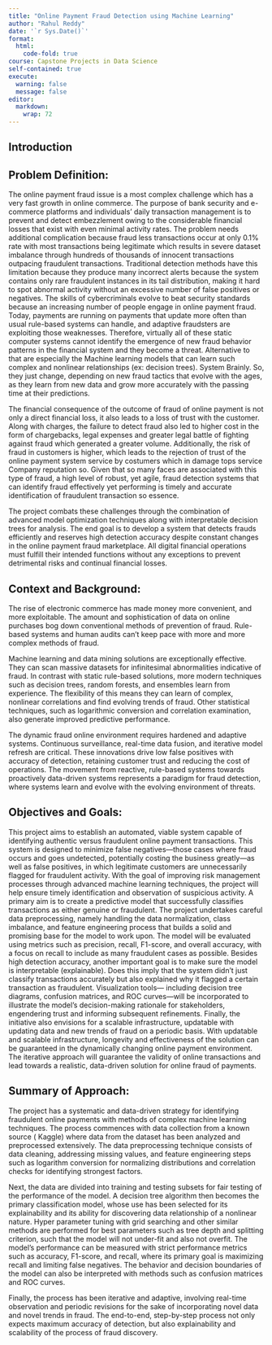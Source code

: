 ```yaml
---
title: "Online Payment Fraud Detection using Machine Learning"
author: "Rahul Reddy"
date: '`r Sys.Date()`'
format:
  html:
    code-fold: true
course: Capstone Projects in Data Science
self-contained: true
execute: 
  warning: false
  message: false
editor: 
  markdown: 
    wrap: 72
---
```


## Introduction

## Problem Definition:

The online payment fraud issue is a most complex challenge which has a
very fast growth in online commerce. The purpose of bank security and
e-commerce platforms and individuals' daily transaction management is to
prevent and detect embezzlement owing to the considerable financial
losses that exist with even minimal activity rates. The problem needs
additional complication because fraud less transactions occur at only
0.1% rate with most transactions being legitimate which results in
severe dataset imbalance through hundreds of thousands of innocent
transactions outpacing fraudulent transactions. Traditional detection
methods have this limitation because they produce many incorrect alerts
because the system contains only rare fraudulent instances in its tail
distribution, making it hard to spot abnormal activity without an
excessive number of false positives or negatives. The skills of
cybercriminals evolve to beat security standards because an increasing
number of people engage in online payment fraud. Today, payments are
running on payments that update more often than usual rule-based systems
can handle, and adaptive fraudsters are exploiting those weaknesses.
Therefore, virtually all of these static computer systems cannot
identify the emergence of new fraud behavior patterns in the financial
system and they become a threat. Alternative to that are especially the
Machine learning models that can learn such complex and nonlinear
relationships (ex: decision trees). System Brainly. So, they just
change, depending on new fraud tactics that evolve with the ages, as
they learn from new data and grow more accurately with the passing time
at their predictions.

The financial consequence of the outcome of fraud of online payment is
not only a direct financial loss, it also leads to a loss of trust with
the customer. Along with charges, the failure to detect fraud also led
to higher cost in the form of chargebacks, legal expenses and greater
legal battle of fighting against fraud which generated a greater volume.
Additionally, the risk of fraud in customers is higher, which leads to
the rejection of trust of the online payment system service by costumers
which in damage tops service Company reputation so. Given that so many
faces are associated with this type of fraud, a high level of robust,
yet agile, fraud detection systems that can identify fraud effectively
yet performing is timely and accurate identification of fraudulent
transaction so essence.

The project combats these challenges through the combination of advanced
model optimization techniques along with interpretable decision trees
for analysis. The end goal is to develop a system that detects frauds
efficiently and reserves high detection accuracy despite constant
changes in the online payment fraud marketplace. All digital financial
operations must fulfill their intended functions without any exceptions
to prevent detrimental risks and continual financial losses.

## Context and Background:

The rise of electronic commerce has made money more convenient, and more
exploitable. The amount and sophistication of data on online purchases
bog down conventional methods of prevention of fraud. Rule-based systems
and human audits can't keep pace with more and more complex methods of
fraud.

Machine learning and data mining solutions are exceptionally effective.
They can scan massive datasets for infinitesimal abnormalities
indicative of fraud. In contrast with static rule-based solutions, more
modern techniques such as decision trees, random forests, and ensembles
learn from experience. The flexibility of this means they can learn of
complex, nonlinear correlations and find evolving trends of fraud. Other
statistical techniques, such as logarithmic conversion and correlation
examination, also generate improved predictive performance.

The dynamic fraud online environment requires hardened and adaptive
systems. Continuous surveillance, real-time data fusion, and iterative
model refresh are critical. These innovations drive low false positives
with accuracy of detection, retaining customer trust and reducing the
cost of operations. The movement from reactive, rule-based systems
towards proactively data-driven systems represents a paradigm for fraud
detection, where systems learn and evolve with the evolving environment
of threats.

## Objectives and Goals:

This project aims to establish an automated, viable system capable of
identifying authentic versus fraudulent online payment transactions.
This system is designed to minimize false negatives—those cases where
fraud occurs and goes undetected, potentially costing the business
greatly—as well as false positives, in which legitimate customers are
unnecessarily flagged for fraudulent activity. With the goal of
improving risk management processes through advanced machine learning
techniques, the project will help ensure timely identification and
observation of suspicious activity. A primary aim is to create a
predictive model that successfully classifies transactions as either
genuine or fraudulent. The project undertakes careful data
preprocessing, namely handling the data normalization, class imbalance,
and feature engineering process that builds a solid and promising base
for the model to work upon. The model will be evaluated using metrics
such as precision, recall, F1-score, and overall accuracy, with a focus
on recall to include as many fraudulent cases as possible. Besides high
detection accuracy, another important goal is to make sure the model is
interpretable (explainable). Does this imply that the system didn’t just
classify transactions accurately but also explained why it flagged a
certain transaction as fraudulent. Visualization tools— including
decision tree diagrams, confusion matrices, and ROC curves—will be
incorporated to illustrate the model’s decision-making rationale for
stakeholders, engendering trust and informing subsequent refinements.
Finally, the initiative also envisions for a scalable infrastructure,
updatable with updating data and new trends of fraud on a periodic
basis. With updatable and scalable infrastructure, longevity and
effectiveness of the solution can be guaranteed in the dynamically
changing online payment environment. The iterative approach will
guarantee the validity of online transactions and lead towards a
realistic, data-driven solution for online fraud of payments.

## Summary of Approach:

The project has a systematic and data-driven strategy for identifying
fraudulent online payments with methods of complex machine learning
techniques. The process commences with data collection from a known
source ( Kaggle) where data from the dataset has been analyzed and
preprocessed extensively. The data preprocessing technique consists of
data cleaning, addressing missing values, and feature engineering steps
such as logarithm conversion for normalizing distributions and
correlation checks for identifying strongest factors.

Next, the data are divided into training and testing subsets for fair
testing of the performance of the model. A decision tree algorithm then
becomes the primary classification model, whose use has been selected
for its explainability and its ability for discovering data relationship
of a nonlinear nature. Hyper parameter tuning with grid searching and
other similar methods are performed for best parameters such as tree
depth and splitting criterion, such that the model will not under-fit
and also not overfit. The model’s performance can be measured with
strict performance metrics such as accuracy, F1-score, and recall, where
its primary goal is maximizing recall and limiting false negatives. The
behavior and decision boundaries of the model can also be interpreted
with methods such as confusion matrices and ROC curves.

Finally, the process has been iterative and adaptive, involving
real-time observation and periodic revisions for the sake of
incorporating novel data and novel trends in fraud. The end-to-end,
step-by-step process not only expects maximum accuracy of detection, but
also explainability and scalability of the process of fraud discovery.
